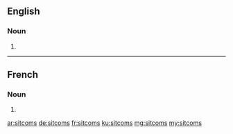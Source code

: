 ==English==

===Noun===
{{head|en|noun plural form}}

# {{plural of|sitcom|lang=en}}

----

==French==

===Noun===
{{head|fr|noun plural form|g=m}}

# {{plural of|sitcom|lang=fr}}

[[ar:sitcoms]]
[[de:sitcoms]]
[[fr:sitcoms]]
[[ku:sitcoms]]
[[mg:sitcoms]]
[[my:sitcoms]]